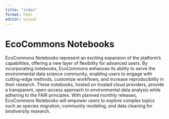 ```yaml
---
title: "index"
format: html
editor: visual
---
```


# EcoCommons Notebooks

EcoCommons Notebooks represent an exciting expansion of the platform’s capabilities, offering a new layer of flexibility for advanced users. By incorporating notebooks, EcoCommons enhances its ability to serve the environmental data science community, enabling users to engage with cutting-edge methods, customize workflows, and increase reproducibility in their research. These notebooks, hosted on trusted cloud providers, provide a transparent, open-access approach to environmental data analysis while adhering to the FAIR principles. With planned monthly releases, EcoCommons Notebooks will empower users to explore complex topics such as species migration, community modeling, and data cleaning for biodiversity research.
